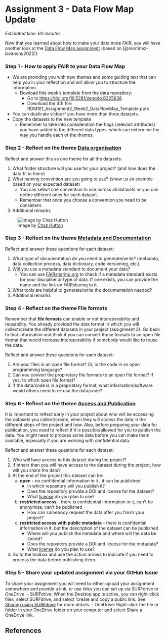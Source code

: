 # Assignment 3 - Data Flow Map Update {#assignment3}

*Estimated time: 60 minutes*

Now that you learned about how to make your data more FAIR, you will have another look at the [Data Flow Map assignment](https://estherplomp.github.io/TNW-RDM-101/06-Assignment-Data-Flow-Map-1.html) (based on [@martinez-lavanchy2022]).

### Step 1 - How to apply FAIR to your Data Flow Map {-}

-   We are providing you with new themes and some guiding text that can help you in your reflection and will allow you to structure the information.
    -   Dowload this week's template from the data repository:
        -   Go to <https://doi.org/10.5281/zenodo.6325938>
        -   Download the 4th file: RDM101_Assignment2_Week2_DataFlowMap_Template.pptx
-   You can duplicate slides if you have more than three datasets.
-   Copy the datasets to the new template
    -   Remember to take into consideration the flags (relevant attributes) you have added to the different data types, which can determine the way you handle each of the themes.

### Step 2 - Reflect on the theme [Data organisation](https://estherplomp.github.io/TNW-RDM-101/08-Realising-FAIR-Organisation.html) {-}

Reflect and answer this as one theme for all the datasets:

1.  What folder structure will you use for your project? (and how does the data fit in there)
2.  What naming convention are you going to use? (show us an example based on your expected dataset)
    -   You can select one convention to use across all datasets or you can define different ones for each dataset.
    -   Remember that once you choose a convention you need to be consistent.
3.  Additional remarks

![Image by [Chaz Hutton](https://twitter.com/chazhutton/status/1285955514241875968)](https://pbs.twimg.com/media/EdihtztWsAA9zaE){fig-alt="Title: anatomy of a file name. A file name that shows 'New_Final_final_new-23_fuckingfinal. jpeg'. For each component a box with explanation is added. For the first final the description 'the finished file' is added. For the second final the box says 'the finished file wihtout spelling mistakes. For New-final-final the box says 'the finished file after the client made a last minute complete change of direction. For the added new the box says 'the finished file after everyone in the pointless meeting managed to add in their own change. The 23 box says 'the finished file after was presumably 23 emails'. For fucking final the box says 'the finished version at the point that you stopped caring'"}

### Step 3 - Reflect on the theme [Metadata and Documentation](https://estherplomp.github.io/TNW-RDM-101/09-Realising-FAIR-Documentation.html) {-}

Reflect and answer these questions for each dataset:

1.  What type of documentation do you need to generate/write? (metadata, data collection process, data dictionary, code versioning, etc.)
2.  Will you use a metadata standard to document your data?
    -   You can use [FAIRsharing.org](https://fairsharing.org/) to check if a metadata standard exists for your discipline or type of data. If one exists, you can provide the name and the link on FAIRsharing to it.
3.  What tools are helpful to generate/write the documentation needed?
4.  Additional remarks

### Step 4 - Reflect on the theme File formats {-}

Remember that **file formats** can enable or not interoperability and reusability. You already provided the data format in which you will collect/create the different datasets in your project (assignment 2). Go back to that information and think if you can convert those formats to an open file format that would increase interoperability if somebody would like to reuse the data.

Reflect and answer these questions for each dataset:

1.  Are your files in an open file format? Or, is the code in an open programming language?
2.  Can you convert the proprietary file formats to an open file format? If yes, to which open file format?
3.  If the data/code is in a proprietary format, what information/software would others need to re-use the data/code?

### Step 6 - Reflect on the theme [Access and Publication](https://estherplomp.github.io/TNW-RDM-101/10-Realising-FAIR-Publication.html) {-}

It is important to reflect early in your project about who will be accessing the datasets you collect/create, when they will access the data in the different steps of the project and how. Also, before preparing your data for publication, you need to reflect if it is possible/allowed for you to publish the data. You might need to process some data before you can make them available, especially if you are working with confidential data.

Reflect and answer these questions for each dataset:

1.  Who will have access to this dataset during the project?
2.  If others than you will have access to the dataset during the project, how will you share the data?
3.  At the end of the project this dataset can be:
    a.  **open** - no confidential information in it , it can be published
        -   In which repository will you publish it?
        -   Does the repository provide a DOI and license for the dataset?
        -   What [license](https://estherplomp.github.io/TNW-RDM-101/07-FAIR-principles.html#data-and-code-licences) do you plan to use?
    b.  **restricted access** - there is confidential information in it, can't be anonymize, can't be published
        -   How can somebody request the data after you finish your project?
    c.  **restricted access with public metadata** - there is confidential information in it, but the description of the dataset can be published
        -   Where will you publish the metadata and where will the data be stored?
        -   Does the repository provide a DOI and license for the metadata?
        -   What [license](https://estherplomp.github.io/TNW-RDM-101/07-FAIR-principles.html#data-and-code-licences) do you plan to use?
4.  Go to the toolbox and use the action arrows to indicate if you need to process the data before publishing them.

### Step 5 - Share your updated assignment via your GitHub Issue {-}

To share your assignment you will need to either upload your assignment somewhere and provide a link, or use links you can set up via SURFdrive or OneDrive. 
-   SURFdrive: When the Desktop app is active, you can right-click files, select SURFdrive, and select 'create and copy a public link. See [Sharing using SURFdrive](https://estherplomp.github.io/TNW-OS-support/posts/data-sharing-SURFdrive/) for more details.
-   OneDrive: Right-click the file or folder in your OneDrive folder on your computer and select Share a OneDrive link.

## References {-}
